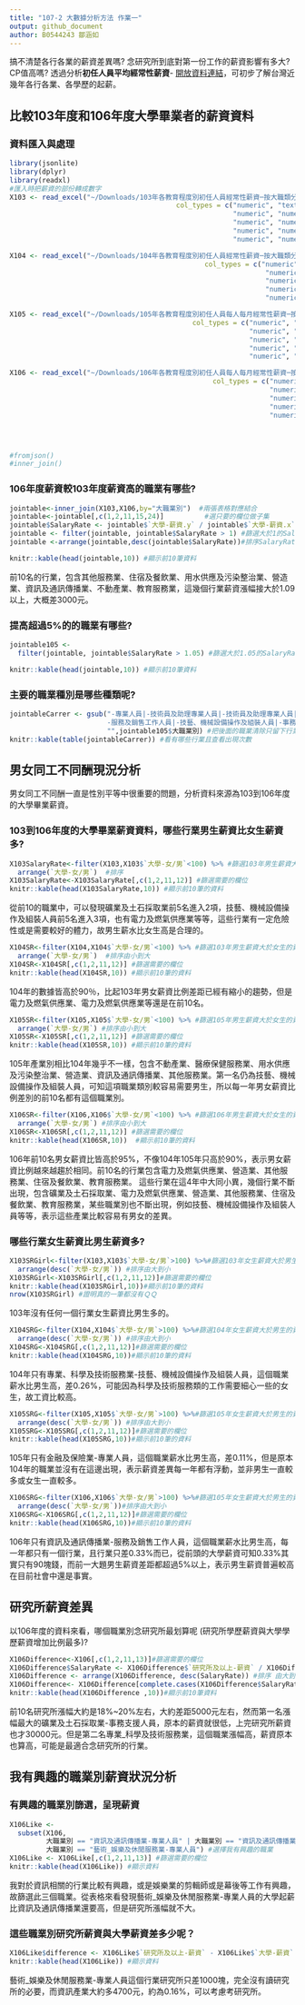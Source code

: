 ```yaml
---
title: "107-2 大數據分析方法 作業一"
output: github_document
author: B0544243 鄒涵如
---
```


搞不清楚各行各業的薪資差異嗎? 念研究所到底對第一份工作的薪資影響有多大? CP值高嗎? 透過分析**初任人員平均經常性薪資**- [開放資料連結](https://data.gov.tw/dataset/6647)，可初步了解台灣近幾年各行各業、各學歷的起薪。

## 比較103年度和106年度大學畢業者的薪資資料

### 資料匯入與處理
```r
library(jsonlite)
library(dplyr)
library(readxl)
#匯入時把薪資的部份轉成數字
X103 <- read_excel("~/Downloads/103年各教育程度別初任人員經常性薪資─按大職類分.xlsx", 
                                         col_types = c("numeric", "text", "numeric", 
                                                       "numeric", "numeric", "numeric", 
                                                       "numeric", "numeric", "numeric", 
                                                       "numeric", "numeric", "numeric", 
                                                       "numeric", "numeric"))

X104 <- read_excel("~/Downloads/104年各教育程度別初任人員經常性薪資─按大職類分.xlsx", 
                                                col_types = c("numeric", "text", "numeric", 
                                                               "numeric", "numeric", "numeric", 
                                                               "numeric", "numeric", "numeric", 
                                                               "numeric", "numeric", "numeric", 
                                                               "numeric", "numeric"))

X105 <- read_excel("~/Downloads/105年各教育程度別初任人員每人每月經常性薪資─按大職類分.xlsx", 
                                             col_types = c("numeric", "text", "numeric", 
                                                           "numeric", "numeric", "numeric", 
                                                           "numeric", "numeric", "numeric", 
                                                           "numeric", "numeric", "numeric", 
                                                           "numeric", "numeric"))

X106 <- read_excel("~/Downloads/106年各教育程度別初任人員每人每月經常性薪資─按大職類分.xlsx", 
                                                  col_types = c("numeric", "text", "numeric", 
                                                                "numeric", "numeric", "numeric", 
                                                                "numeric", "numeric", "numeric", 
                                                                "numeric", "numeric", "numeric", 
                                                                "numeric", "numeric"))




#fromjson()
#inner_join()
```


### 106年度薪資較103年度薪資高的職業有哪些? 
```r
jointable<-inner_join(X103,X106,by="大職業別")  #兩張表格對應結合
jointable<-jointable[,c(1,2,11,15,24)]          #選只要的欄位做子集
jointable$SalaryRate <- jointable$`大學-薪資.y` / jointable$`大學-薪資.x` #兩年比較大學薪資SalaryRate
jointable <- filter(jointable, jointable$SalaryRate > 1) #篩選大於1的SalaryRate
jointable <-arrange(jointable,desc(jointable$SalaryRate))#排序SalaryRate

knitr::kable(head(jointable,10)) #顯示前10筆資料

```

前10名的行業，包含其他服務業、住宿及餐飲業、用水供應及污染整治業、營造業、資訊及通訊傳播業、不動產業、教育服務業，這幾個行業薪資漲幅接大於1.09以上，大概差3000元。


### 提高超過5%的的職業有哪些? 
```r

jointable105 <-
  filter(jointable, jointable$SalaryRate > 1.05) #篩選大於1.05的SalaryRate

knitr::kable(head(jointable,10)) #顯示前10筆資料
```

### 主要的職業種別是哪些種類呢?
```r
jointableCarrer <- gsub("-專業人員|-技術員及助理專業人員|-技術員及助理專業人員|
                        -服務及銷售工作人員|-技藝、機械設備操作及組裝人員|-事務支援人員",
                        "",jointable105$大職業別) #把後面的職業清除只留下行業
knitr::kable(table(jointableCarrer)) #看有哪些行業且查看出現次數
```

## 男女同工不同酬現況分析

男女同工不同酬一直是性別平等中很重要的問題，分析資料來源為103到106年度的大學畢業薪資。

### 103到106年度的大學畢業薪資資料，哪些行業男生薪資比女生薪資多?
```r

X103SalaryRate<-filter(X103,X103$`大學-女/男`<100) %>% #篩選103年男生薪資大於女生的資料
  arrange(`大學-女/男`)  #排序
X103SalaryRate<-X103SalaryRate[,c(1,2,11,12)] #篩選需要的欄位
knitr::kable(head(X103SalaryRate,10)) #顯示前10筆的資料
```

從前10的職業中，可以發現礦業及土石採取業前5名進入2項，技藝、機械設備操作及組裝人員前5名進入3項，也有電力及燃氣供應業等等，這些行業有一定危險性或是需要較好的體力，故男生薪水比女生高是合理的。

```r
X104SR<-filter(X104,X104$`大學-女/男`<100) %>% #篩選103年男生薪資大於女生的資料
  arrange(`大學-女/男`)  #排序由小到大
X104SR<-X104SR[,c(1,2,11,12)] #篩選需要的欄位
knitr::kable(head(X104SR,10)) #顯示前10筆的資料
```

104年的數據皆高於90％，比起103年男女薪資比例差距已經有縮小的趨勢，但是電力及燃氣供應業、電力及燃氣供應業等還是在前10名。

```r
X105SR<-filter(X105,X105$`大學-女/男`<100) %>% #篩選105年男生薪資大於女生的資料
  arrange(`大學-女/男`) #排序由小到大
X105SR<-X105SR[,c(1,2,11,12)] #篩選需要的欄位
knitr::kable(head(X105SR,10)) #顯示前10筆的資料
```

105年產業別相比104年幾乎不一樣，包含不動產業、醫療保健服務業、用水供應及污染整治業、營造業、資訊及通訊傳播業、其他服務業。第一名仍為技藝、機械設備操作及組裝人員，可知這項職業類別較容易需要男生，所以每一年男女薪資比例差別的前10名都有這個職業別。



```r
X106SR<-filter(X106,X106$`大學-女/男`<100) %>% #篩選106年男生薪資大於女生的資料
  arrange(`大學-女/男`) #排序由小到大
X106SR<-X106SR[,c(1,2,11,12)] #篩選需要的欄位
knitr::kable(head(X106SR,10))  #顯示前10筆的資料
```

106年前10名男女薪資比皆高於95%，不像104年105年只高於90%，表示男女薪資比例越來越趨於相同。前10名的行業包含電力及燃氣供應業、營造業、其他服務業、住宿及餐飲業、教育服務業。
這些行業在這4年中大同小異，幾個行業不斷出現，包含礦業及土石採取業、電力及燃氣供應業、營造業、其他服務業、住宿及餐飲業、教育服務業，某些職業別也不斷出現，例如技藝、機械設備操作及組裝人員等等，表示這些產業比較容易有男女的差異。

### 哪些行業女生薪資比男生薪資多? 
```r

X103SRGirl<-filter(X103,X103$`大學-女/男`>100) %>%#篩選103年女生薪資大於男生的資料
  arrange(desc(`大學-女/男`)) #排序由大到小
X103SRGirl<-X103SRGirl[,c(1,2,11,12)]#篩選需要的欄位
knitr::kable(head(X103SRGirl,10))#顯示前10筆的資料
nrow(X103SRGirl) #證明真的一筆都沒有ＱＱ
```

103年沒有任何一個行業女生薪資比男生多的。

```r
X104SRG<-filter(X104,X104$`大學-女/男`>100) %>%#篩選104年女生薪資大於男生的資料
  arrange(desc(`大學-女/男`)) #排序由大到小
X104SRG<-X104SRG[,c(1,2,11,12)]#篩選需要的欄位
knitr::kable(head(X104SRG,10))#顯示前10筆的資料
```

104年只有專業、科學及技術服務業-技藝、機械設備操作及組裝人員，這個職業薪水比男生高，差0.26%，可能因為科學及技術服務類的工作需要細心一些的女生，故工資比較高。

```r
X105SRG<-filter(X105,X105$`大學-女/男`>100) %>%#篩選105年女生薪資大於男生的資料
  arrange(desc(`大學-女/男`)) #排序由大到小
X105SRG<-X105SRG[,c(1,2,11,12)]#篩選需要的欄位
knitr::kable(head(X105SRG,10))#顯示前10筆的資料
```

105年只有金融及保險業-專業人員，這個職業薪水比男生高，差0.11%，但是原本104年的職業並沒有在這邊出現，表示薪資差異每一年都有浮動，並非男生一直較多或女生一直較多。

```r
X106SRG<-filter(X106,X106$`大學-女/男`>100) %>%#篩選105年女生薪資大於男生的資料
  arrange(desc(`大學-女/男`))#排序由大到小
X106SRG<-X106SRG[,c(1,2,11,12)]#篩選需要的欄位
knitr::kable(head(X106SRG,10))#顯示前10筆的資料

```

106年只有資訊及通訊傳播業-服務及銷售工作人員，這個職業薪水比男生高，每一年都只有一個行業，且行業只差0.33%而已，從前頭的大學薪資可知0.33%其實只有90塊錢，而前一大題男生薪資差距都超過5%以上，表示男生薪資普遍較高在目前社會中還是事實。

## 研究所薪資差異

以106年度的資料來看，哪個職業別念研究所最划算呢 (研究所學歷薪資與大學學歷薪資增加比例最多)?
 
```r
X106Difference<-X106[,c(1,2,11,13)]#篩選需要的欄位
X106Difference$SalaryRate <- X106Difference$`研究所及以上-薪資` / X106Difference$`大學-薪資` #比較研究所與大學薪資比
X106Difference <- arrange(X106Difference, desc(SalaryRate)) #排序 由大到小
X106Difference<- X106Difference[complete.cases(X106Difference$SalaryRate), ] #把NA去除
knitr::kable(head(X106Difference ,10))#顯示前10筆資料
```

前10名研究所漲幅大約是18%~20%左右，大約差距5000元左右，然而第一名漲幅最大的礦業及土石採取業-事務支援人員，原本的薪資就很低，上完研究所薪資也才30000元。但是第二名專業_科學及技術服務業，這個職業漲幅高，薪資原本也算高，可能是最適合念研究所的行業。


## 我有興趣的職業別薪資狀況分析

### 有興趣的職業別篩選，呈現薪資
```r

X106Like <-
  subset(X106,
         大職業別 == "資訊及通訊傳播業-專業人員" | 大職業別 == "資訊及通訊傳播業" |
         大職業別 == "藝術_娛樂及休閒服務業-專業人員") #選擇我有興趣的職業
X106Like <- X106Like[,c(1,2,11,13)] #篩選需要的欄位
knitr::kable(head(X106Like)) #顯示資料
```

我對於資訊相關的行業比較有興趣，或是娛樂業的剪輯師或是幕後等工作有興趣，故篩選此三個職業。從表格來看發現藝術_娛樂及休閒服務業-專業人員的大學起薪比資訊及通訊傳播業還要高，但是研究所漲幅就不大。

### 這些職業別研究所薪資與大學薪資差多少呢？
```r

X106Like$difference <- X106Like$`研究所及以上-薪資` - X106Like$`大學-薪資` #薪資差異
knitr::kable(head(X106Like)) #顯示資料
```

藝術_娛樂及休閒服務業-專業人員這個行業研究所只差1000塊，完全沒有讀研究所的必要，而資訊產業大約多4700元，約為0.16%，可以考慮考研究所。

